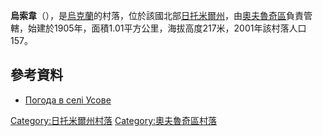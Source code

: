 {{coord|51|19|50|N|28|7|35|E|scale:30000|display=title}}

'''烏索韋'''（{{lang-uk|Усове}}），是[[烏克蘭|烏克蘭]]的村落，位於該國北部[[日托米爾州|日托米爾州]]，由[[奧夫魯奇區|奧夫魯奇區]]負責管轄，始建於1905年，面積1.01平方公里，海拔高度217米，2001年該村落人口157。

==參考資料==
* [http://weather.in.ua/ua/zhitomirskaja/26948 Погода в селі Усове] {{Wayback|url=http://weather.in.ua/ua/zhitomirskaja/26948 |date=20160305195033 }}

{{DEFAULTSORT:Усове}}
[[Category:日托米爾州村落|Category:日托米爾州村落]]
[[Category:奧夫魯奇區村落|Category:奧夫魯奇區村落]]


{{Zhytomyr-geo-stub}}